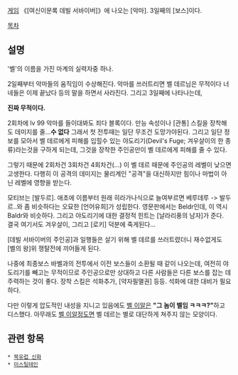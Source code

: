 [[게임]] 《[여신이문록 데빌 서바이버]》에 나오는 [악마]. 3일째의 [보스]이다.

[[목차]]
== 설명 ==
'벨'의 이름을 가진 마계의 실력자중 하나.

2일째부터 악마들의 움직임이 수상해진다. 악마를 쓰러트리면 벨 데르님은 무적이다 너네들은 이제 끝났다 등의 말을 하면서 사라진다. 그리고 3일째에 나타나는데,

'''진짜 무적이다.'''

2회차에 lv 99 악마를 들이대봐도 죄다 블록이다. 만능 속성이나 [관통] 스킬을 장착해도 데미지를 줄...'''수 없다''' 그래서 첫 전투때는 일단 무조건 도망가야된다. 그리고 일단 정보를 모아서 벨 데르에게 피해를 입힐수 있는 야도리기(Devil's Fuge; 겨우살이의 한 종류)라는것을 구하게 되는데, 그것을 장착한 주인공만이 벨 데르에게 피해를 줄 수 있다.

그렇기 때문에 2회차건 3회차건 4회차건(...) 이 벨 데르 때문에 주인공의 레벨이 낮으면 고생한다. 다행히 이 공격의 데미지는 물리계인 "공격"을 대신하지만 힘이나 마법이 아닌 레벨에 영향을 받는다. 

모티브는 [발두르]. 애초에 이름부터 원래 히라가나식으로 늘여부르면 베루데루 -> 발두르..와 좀 비슷하다는 오묘한 [언어유희]가 성립한다. 영문판에서는 Beldr인데, 이 역시 Baldr와 비슷하다. 그리고 야도리기에 대한 결정적 힌트는 [날라리풍의 남자]가 준다. 결국 여기서도 겨우살이, 그리고 [로키] 덕분에 죽게된다...

[데빌 서바이버의 주인공]과 일행들은 살기 위해 벨 데르를 쓰러트렸더니 재수없게도 [벨의 왕]위 쟁탈전에 끼어들게 된다.

나중에 최종보스 바벨과의 전투에서 이전 보스들이 소환될 때 같이 나오는데, 여전히 야도리기를 빼고는 무적이므로 주인공으로만 상대하고 다른 사람들은 다른 보스를 잡는 데 주력하는 것이 좋다. 장착 스킬은 석화추가, [약자필멸권] 등등. 석화에 대한 대비가 필요하다.

다만 이렇게 압도적인 내성을 지니고 있음에도 [[벨 이알]]은 '''"그 놈이 벨임 ㅋㅋㅋ?"'''하고 디스했다. 아무래도 [[벨 이알]]정도면 벨 데르는 별로 대단하게 쳐주지 않는 모양이다.

== 관련 항목 ==
 * [[북유럽 신화]]
 * [[미스틸테인]]

